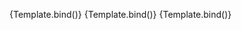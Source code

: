 
<Meta
	title="Components/Combobox/Multiple"
	component={VvCombobox}
	args={defaultArgs}
	argTypes={argTypes}
/>

<Canvas>
	<Story
		name="Default"
		play={defaultTest}
		args={{ multiple: true }}
		argTypes={{
			multiple: {
				control: {
					disable: true,
				},
			},
		}}
	>
		{Template.bind()}
	</Story>
</Canvas>

<Canvas>
	<Story
		name="Max values"
		play={defaultTest}
		args={{ multiple: true, maxValues: 2 }}
		argTypes={{
			multiple: {
				control: {
					disable: true,
				},
			},
			maxValues: {
				control: {
					disable: true,
				},
			},
		}}
	>
		{Template.bind()}
	</Story>
</Canvas>

<Canvas>
	<Story
		name="Separator"
		play={defaultTest}
		args={{ multiple: true, separator: ' | ' }}
		argTypes={{
			multiple: {
				control: {
					disable: true,
				},
			},
			separator: {
				control: {
					disable: true,
				},
			},
		}}
	>
		{Template.bind()}
	</Story>
</Canvas>
